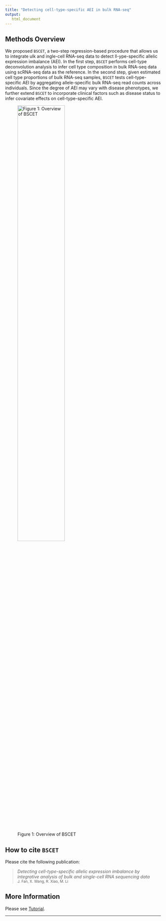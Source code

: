 ```yaml
---
title: "Detecting cell-type-specific AEI in bulk RNA-seq"
output: 
   html_document
---
```


Methods Overview
-------------------

We proposed `BSCET`, a two-step regression-based procedure that allows us to integrate \underline{B}ulk and \underline{S}ingle-cell RNA-seq data to detect \underline{CE}ll-\underline{T}ype-specific allelic expression imbalance (AEI). In the first step, `BSCET` performs cell-type deconvolution analysis to infer cell type composition in bulk RNA-seq data using scRNA-seq data as the reference. In the second step, given estimated cell type proportions of bulk RNA-seq samples, `BSCET` tests cell-type-specific AEI by aggregating allele-specific bulk RNA-seq read counts across individuals. Since the degree of AEI may vary with disease phenotypes, we further extend `BSCET` to incorporate clinical factors such as disease status to infer covariate effects on cell-type-specific AEI. 

<p align="center"> 
![Figure 1: Overview of BSCET](./Figure.jpg){width="60%"}
</p>

How to cite `BSCET`
-------------------
Please cite the following publication:

> *Detecting cell-type-specific allelic expression imbalance by integrative analysis of bulk and single-cell RNA sequencing data*<br />
> <small>J. Fan, X. Wang, R. Xiao, M. Li<br /></small>

More Information
-----------------
Please see [Tutorial](https://github.com/Jiaxin-Fan/BSCET.github.io/blob/master/docs/Introduction.html). 

***